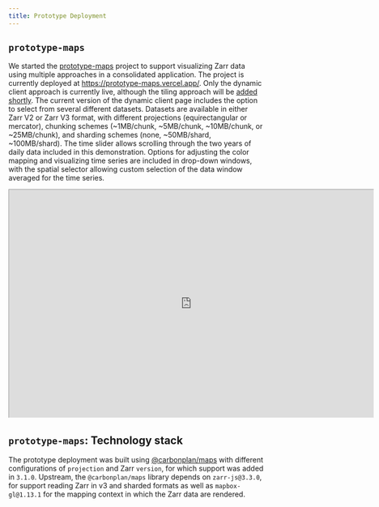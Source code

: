 ```yaml
---
title: Prototype Deployment
---
```


## `prototype-maps`

We started the [prototype-maps](https://github.com/carbonplan/prototype-maps) project to support visualizing Zarr data using multiple approaches in a consolidated application. The project is currently deployed at [https://prototype-maps.vercel.app/](https://prototype-maps.vercel.app/). Only the dynamic client approach is currently live, although the tiling approach will be [added shortly](https://github.com/carbonplan/prototype-maps/pull/7). The current version of the dynamic client page includes the option to select from several different datasets. Datasets are available in either Zarr V2 or Zarr V3 format, with different projections (equirectangular or mercator), chunking schemes (~1MB/chunk, ~5MB/chunk, ~10MB/chunk, or ~25MB/chunk), and sharding schemes (none, ~50MB/shard, ~100MB/shard). The time slider allows scrolling through the two years of daily data included in this demonstration. Options for adjusting the color mapping and visualizing time series are included in drop-down windows, with the spatial selector allowing custom selection of the data window averaged for the time series.

```{=html}
<iframe
  style='transform: scale(0.5); transform-origin: top left; margin-bottom: -450px; margin-right: -720px;'
  id="Dynamic-Client-Selection"
  title="Prototype Maps - Dynamic Client"
  width="1440"
  height="900"
  src="https://prototype-maps.vercel.app/"
>
</iframe>
```

## `prototype-maps`: Technology stack

The prototype deployment was built using [@carbonplan/maps](https://github.com/carbonplan/maps) with different configurations of `projection` and Zarr `version`, for which support was added in `3.1.0`. Upstream, the `@carbonplan/maps` library depends on `zarr-js@3.3.0`, for support reading Zarr in v3 and sharded formats as well as `mapbox-gl@1.13.1` for the mapping context in which the Zarr data are rendered.
